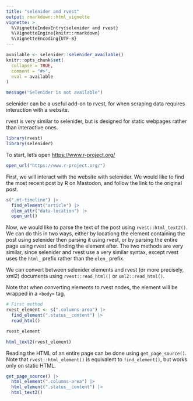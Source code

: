 ```yaml
---
title: "selenider and rvest"
output: rmarkdown::html_vignette
vignette: >
  %\VignetteIndexEntry{selenider and rvest}
  %\VignetteEngine{knitr::rmarkdown}
  %\VignetteEncoding{UTF-8}
---
```


```r
available <- selenider::selenider_available()
knitr::opts_chunk$set(
  collapse = TRUE,
  comment = "#>",
  eval = available
)
```

```r
message("Selenider is not available")
```

selenider can be a useful add-on to rvest, for when scraping data requires
interaction with a website.

rvest is very similar to selenider, but is designed for static webpages rather
than interactive ones.

```r
library(rvest)
library(selenider)
```

To start, let's open <https://www.r-project.org/>

```r
open_url("https://www.r-project.org/")
```

First, we will interact with the website with selenider. We would like
to find the most recent post by R on Mastodon, and follow the link to the
original post.

```r
s(".mt-timeline") |>
  find_element("article") |>
  elem_attr("data-location") |>
  open_url()
```

Now, we would like to parse the text of the post using `rvest::html_text2()`.
We can do this in two ways, either by locationg the element containing the post
using selenider then parsing it using rvest, or by parsing the entire page using
rvest and finding the element after. The two methods are very similar, since
selenider and rvest use a very similar syntax, except rvest uses the `html_`
prefix rather than the `elem_` prefix.

We can convert between selenider elements and rvest (or more precisely, xml2)
documents using `rvest::read_html()` or `xml2::read_html()`.

Note that when converting elements to rvest nodes, the element will be wrapped
in a `<body>` tag.
```r
# First method
rvest_element <- s(".columns-area") |>
  find_element(".status__content") |>
  read_html()

rvest_element

html_text2(rvest_element)
```

Reading the HTML of an entire page can be done using `get_page_source()`.
Note that `rvest::html_element()` is equivalent to `find_element()`, but
works only on static HTML.

```r
get_page_source() |>
  html_element(".columns-area") |>
  html_element(".status__content") |>
  html_text2()
```

